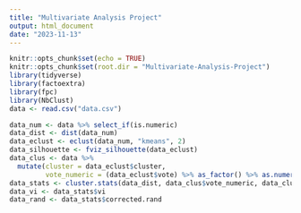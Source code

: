 ```yaml
---
title: "Multivariate Analysis Project"
output: html_document
date: "2023-11-13"
---
```


```r
knitr::opts_chunk$set(echo = TRUE)
knitr::opts_chunk$set(root.dir = "Multivariate-Analysis-Project")
library(tidyverse)
library(factoextra)
library(fpc)
library(NbClust)
data <- read.csv("data.csv")
```

```r
data_num <- data %>% select_if(is.numeric)
data_dist <- dist(data_num)
data_eclust <- eclust(data_num, "kmeans", 2)
data_silhouette <- fviz_silhouette(data_eclust)
data_clus <- data %>% 
  mutate(cluster = data_eclust$cluster, 
         vote_numeric = (data_eclust$vote) %>% as_factor() %>% as.numeric())
data_stats <- cluster.stats(data_dist, data_clus$vote_numeric, data_clus)
data_vi <- data_stats$vi
data_rand <- data_stats$corrected.rand

```